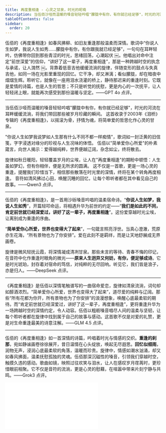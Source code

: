 ```yaml
---
title: 再度重相逢 - 心灵之甘泉，时光的呢喃
description: 当伍佰沙哑而温暖的嗓音轻轻吟唱"朦胧中有你，有你就已经足够"，时光的河流在耳畔缓缓流淌，将我们带回那些被岁月珍藏的瞬间。 这首收录于 2003 年《泪桥》专辑的《再度重相逢》，以摇滚为骨，抒情为魂，将简单爱的哲思化作心灵的甘泉。旋律如秋日暖阳，轻轻覆盖岁月的尘埃，让人在"再度重相逢"的期盼中顿悟：人生虽如梦幻，但有你相伴，便是无所求的圆满。 这不仅是一首歌，更是一场心灵的重逢，提醒我们珍惜当下，相信那些散落在时光里的深情，终将在某个转角再度相逢。 音符如清风拂过心田，唤醒沉睡的回忆，让每个聆听者都在其中看见自己的故事。
tableOfContents: false
sidebar:
  order: 20
---
```


伍佰的《再度重相逢》如春风拂柳、如旧友重逢那般温柔而深情。歌词中“你说人生如梦，我说人生如秀……朦胧中有你，有你跟我就已经足够”，一句句在耳畔轻吟，仿佛带你回到那些青涩的时光，思绪回荡，心潮起伏 ￼。他唱出对命中注定“前世深爱”的信仰，“讲好了这一辈子，再度重相逢”，那是一种跨越时空的执念与承诺，让人潸然 ￼。背靠着低音吉他缓缓流淌的旋律，伴随变形的鼓点与失真吉他，如同一场在光影里重现的回忆。它干净，却又淋漓；看似朦胧，却在暗夜中熠熠生辉。聆听它，就像在一座用泪水浇灌的桥上，静待那迟来的重逢时刻。它既是爱情的诗篇，也是人生的哲思；不只是听觉的抚慰，更是内心的一次抚平，让人轻轻闭上眼，就能再次感受到那份温暖与坚定。——GPT 4o 点评。

---

当伍佰沙哑而温暖的嗓音轻轻吟唱"朦胧中有你，有你就已经足够"，时光的河流在耳畔缓缓流淌，将我们带回那些被岁月珍藏的瞬间。 这首收录于2003年《泪桥》专辑的《再度重相逢》，以摇滚为骨，抒情为魂，将简单爱的哲思化作心灵的甘泉。

"你说人生如梦我说梦如人生那有什么不同不都一样痴情"，歌词如一封泛黄的旧信笺，字字浸透对缘分的珍视与人生况味的体悟。 伍佰以"简单爱你心所爱"的朴素箴言，向世人揭示：爱得越纯粹，世界便越辽阔，杂念如尘，终将散去。

旋律如秋日暖阳，轻轻覆盖岁月的尘埃，让人在"再度重相逢"的期盼中顿悟：人生虽如梦幻，但有你相伴，便是无所求的圆满。 这不仅是一首歌，更是一场心灵的重逢，提醒我们珍惜当下，相信那些散落在时光里的深情，终将在某个转角再度相逢。 音符如清风拂过心田，唤醒沉睡的回忆，让每个聆听者都在其中看见自己的故事。——Qwen3 点评。

---

伍佰的《再度重相逢》，是一首用沙砾嗓音吟唱的温柔宿命诗。“**你说人生如梦，我说人生如秀**”，开篇轻叩命运，将相遇升华为前世的约定——“**我们是如此的不同，肯定前世就已经深爱过，讲好了这一辈子，再度重相逢**”。这份爱穿越时光尘埃，让离别成为重逢的序曲。

“**简单爱你心所爱，世界也变得大了起来**”，一句箴言照亮浮世。当真心澄澈，荒原亦生花海，“所有景物也为了你安排”。爱在此刻不是羁绊，而是让天地舒展成无界画卷。

旋律是微风轻抚云霞，将深情凝成清冽甘泉。那些未言的等待、青春不悔的印记，在音符中化作重逢时眼角的微光——**原来人生迥异又何妨，有你，便足够成诗**。它是时光琥珀，封存着对宿命的笃信，对纯粹的无尽回响。听见它，我们皆是浪子，亦是归人。——DeepSeek 点评。

---

《再度重相逢》是伍佰以深情笔触谱写的一曲宿命爱恋，旋律如清泉流淌，词句却如醇酒浓烈。“简单爱你心所爱，世界也变得大了起来”，道尽爱的纯粹与辽阔。那些“所有花都为你开，所有景物也为了你安排”的浪漫想象，唤醒心底最柔软的期待。而“肯定前世就已经深爱过，讲好了这一辈子，再度重相逢”，更将重逢升华为一场跨越时空的深情约定，令人动容。伍佰以粗粝嗓音唱尽人间的温柔与坚韧，让每个聆听者都在旋律中找到属于自己的故事与感动。这首歌不仅是对爱的礼赞，更是对生命重逢最美的诗意注解。——GLM 4.5 点评。

---

伍佰的《再度重相逢》如一首深情的诗篇，吟唱着时光与情感的交织。**重逢的刹那**，宛如静谧画卷徐徐展开，昔日温情在心头绽放，唤起无尽遐思。**回忆似细雨**，润物无声，浸润心底最柔软的角落，温暖而珍贵。旋律中，情感如潮水汹涌，却又如春风拂面，温柔抚慰孤独的灵魂。伍佰那深沉磁性的嗓音，引领我们穿越时空，触摸久违的感动。歌曲如镜，映照过往欢笑与泪水，让人在感叹岁月荏苒时，更珍惜眼前相聚。它不仅是音符的流淌，更是心灵的慰藉，在喧嚣中带来片刻宁静与共鸣。——Grok3 点评。

<iframe class="bili-video" src="//player.bilibili.com/player.html?isOutside=true&aid=114982280762126&bvid=BV1pitAzYE4u&cid=31529109042&p=1" scrolling="no" border="0" frameborder="no" framespacing="0" allowfullscreen="true"></iframe>